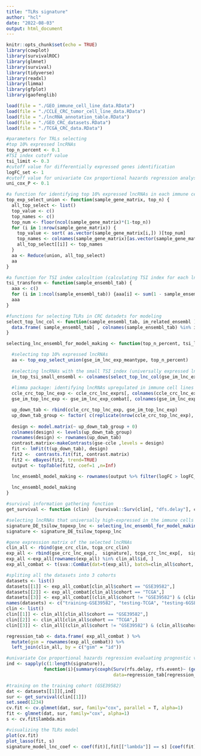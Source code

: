 ```yaml
---
title: "TLRs signature"
author: "hcl"
date: "2022-08-03"
output: html_document
---
```


```r
knitr::opts_chunk$set(echo = TRUE)
library(cowplot)
library(survivalROC)
library(glmnet)
library(survival)
library(tidyverse)
library(readxl)
library(limma)
library(gfplot)
library(gaofenglib)
```


```r
load(file = "./GEO_immune_cell_line_data.RData")
load(file = "./CCLE_CRC_tumor_cell_line_data.RData")
load(file = "./lncRNA_annotation_table.RData")
load(file = "./GEO_CRC_datasets.RData")
load(file = "./TCGA_CRC_data.RData")

#parameters for TRLs selecting
#top 10% expressed lncRNAs
top_n_percent <- 0.1
#TSI index cutoff value
tsi_limit <- 0.3
#cutoff value for differentially expressed genes identification
logFC_set <- 1
#cutoff value for univariate Cox proportional hazards regression analysis
uni_cox_P <- 0.1
```


```r
#a function for identifying top 10% expressed lncRNAs in each immune cell type
top_exp_select_union <- function(sample_gene_matrix, top_n) {
  all_top_select <- list()
  top_value <- c()
  top_names <- c()
  top_num <- floor(ncol(sample_gene_matrix)*(1-top_n))
  for (i in 1:nrow(sample_gene_matrix)) {
    top_value <- sort( as.vector(sample_gene_matrix[i,]) )[top_num]
    top_names <- colnames(sample_gene_matrix)[as.vector(sample_gene_matrix[i,]) > top_value]
    all_top_select[[i]] <- top_names
  }
  aa <- Reduce(union, all_top_select)
  aa
}

#a function for TSI index calcultion (calculating TSI index for each lncRNA)
tsi_transform <- function(sample_ensembl_tab) {
  aaa <- c()
  for (i in 1:ncol(sample_ensembl_tab)) {aaa[i] <- sum(1 - sample_ensembl_tab[,i]/max(sample_ensembl_tab[,i])) / (nrow(sample_ensembl_tab)-1)}
  aaa
}

#functions for selecting TLRs in CRC datadets for modeling
select_top_lnc_col <- function(sample_ensembl_tab, im_related_ensembl ) {  
  data.frame( sample_ensembl_tab[ , colnames(sample_ensembl_tab) %in% im_related_ensembl] )
}

selecting_lnc_ensembl_for_model_making <- function(top_n_percent, tsi_limit, logFC_set) {

  #selecting top 10% expressed lncRNAs
  aa <- top_exp_select_union(gse_im_lnc_exp_meantype, top_n_percent)
  
  #selecting lncRNAs with the small TSI index (universally expressed lncRNAs selection)
  im_top_tsi_small_ensembl <- colnames(select_top_lnc_col(gse_im_lnc_exp_meantype, aa))[ tsi_transform(select_top_lnc_col(gse_im_lnc_exp_meantype, aa)) < tsi_limit ]
  
  #limma package: identifying lncRNAs upregulated in immune cell lines and downregulated in CRC cell lines
  ccle_crc_top_lnc_exp <- ccle_crc_lnc_exprs[, colnames(ccle_crc_lnc_exprs)%in%im_top_tsi_small_ensembl ]
  gse_im_top_lnc_exp <- gse_im_lnc_exp_combat[, colnames(gse_im_lnc_exp_combat)%in%im_top_tsi_small_ensembl] 

  up_down_tab <- rbind(ccle_crc_top_lnc_exp, gse_im_top_lnc_exp)
  up_down_tab_group <- factor( c(replicate(nrow(ccle_crc_top_lnc_exp), "ccle"), replicate(nrow(gse_im_top_lnc_exp), "gse")) )
  
  design <- model.matrix(~ up_down_tab_group + 0)
  colnames(design) <- levels(up_down_tab_group)
  rownames(design) <- rownames(up_down_tab)
  contrast.matrix<-makeContrasts(gse-ccle ,levels = design)
  fit <- lmFit(t(up_down_tab), design)
  fit2 <-  contrasts.fit(fit, contrast.matrix)
  fit2 <- eBayes(fit2, trend=TRUE)
  output <- topTable(fit2, coef=1 ,n=Inf)

  lnc_ensembl_model_making <- rownames(output %>% filter(logFC > logFC_set) %>% filter(adj.P.Val < 0.05))
  
  lnc_ensembl_model_making
}

#survival information gathering function
get_survival <- function (clin)  {survival::Surv(clin[, "dfs.delay"], clin[, "dfs.event"] == 1)}
```


```r
#selecting lncRNAs that universally high-expressed in the immune cells of TIME
signature_DE_tsilow_topexp_lnc <- selecting_lnc_ensembl_for_model_making(top_n_percent, tsi_limit, logFC_set)
signature <- signature_DE_tsilow_topexp_lnc

#gene expression matrix of the selected lncRNAs
clin_all <- rbind(gse_crc_clin, tcga_crc_clin)
exp_all <- rbind(gse_crc_lnc_exp[,  signature], tcga_crc_lnc_exp[,  signature])
exp_all <-exp_all[rownames(exp_all) %in% clin_all$id, ]
exp_all_combat <- t(sva::ComBat(dat=t(exp_all), batch=clin_all$cohort, par.prior=TRUE, prior.plots=FALSE))

#spliting all the datasets into 3 cohorts
datasets <- list()
datasets[[1]] <- exp_all_combat[clin_all$cohort == "GSE39582",]
datasets[[2]] <- exp_all_combat[clin_all$cohort == "TCGA",]
datasets[[3]] <- exp_all_combat[(clin_all$cohort != "GSE39582") & (clin_all$cohort != "TCGA"),]
names(datasets) <- c("training-GSE39582", "testing-TCGA", "testing-6GSEs")
clin <- list()
clin[[1]] <- clin_all[clin_all$cohort == "GSE39582",]
clin[[2]] <- clin_all[clin_all$cohort == "TCGA",]
clin[[3]] <- clin_all[(clin_all$cohort != "GSE39582") & (clin_all$cohort != "TCGA"),]

regression_tab <- data.frame( exp_all_combat ) %>% 
  mutate(gsm = rownames(exp_all_combat)) %>% 
  left_join(clin_all, by = c("gsm" = "id"))

#univariate Cox proportional hazards regression evaluating prognostic value of each TRL
ind <- sapply(c(1:length(signature)), 
              function(i){summary(coxph(Surv(rfs.delay, rfs.event)~ (get(signature[i])) ,
                                        data=regression_tab[regression_tab$cohort == "GSE39582",]))$coef[5]} )<uni_cox_P

#training on the training cohort (GSE39582)
dat <- datasets[[1]][,ind]
sur <- get_survival(clin[[1]]) 
set.seed(1234)
cv.fit <- cv.glmnet(dat, sur, family="cox", parallel = T, alpha=1)
fit <- glmnet(dat, sur, family="cox", alpha=1)
s <- cv.fit$lambda.min

#visualizing the TLRs model
plot(cv.fit)
plot_lasso(fit, s)
signature_model_lnc_coef <- coef(fit)[,fit[["lambda"]] == s] [coef(fit)[,fit[["lambda"]] == s]!=0 ]
```


